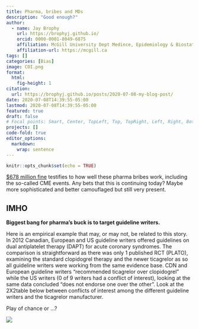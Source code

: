 ```yaml
---
title: Pharma, bribes and MDs
description: "Good enough?"
author:
  - name: Jay Brophy
    url: https://brophyj.github.io/
    orcid: 0000-0001-8049-6875
    affiliation: McGill University Dept Medince, Epidemiology & Biostatistics
    affiliation-url: https://mcgill.ca 
tags: []
categories: [Bias]
image: COI.png
format: 
  html:
    fig-height: 1
citation: 
  url: https://brophyj.github.io/posts/2020-07-08-my-blog-post/ 
date: 2020-07-08T14:39:55-05:00
lastmod: 2020-07-08T14:39:55-05:00
featured: true
draft: false
# Focal points: Smart, Center, TopLeft, Top, TopRight, Left, Right, BottomLeft, Bottom, BottomRight.
projects: []
code-fold: true
editor_options: 
  markdown: 
    wrap: sentence
---
```


```r
knitr::opts_chunk$set(echo = TRUE)

```

[\$678 million fine](https://www.nbcnews.com/business/economy/it-was-his-dream-job-he-never-thought-he-d-n1232971) testifies to how well these pharma bribes work, including the so-called CME events.
Any bets that this is continuing today?
Maybe more sophisticated and better camouflaged but still very present.

::: callout-note
## IMHO

**Biggest bang for pharma’s buck is to target guideline writers.**
:::

Here is an empirical example that may, or may not, be related to this story.
In 2012 Canadian, European and US guideline writers offered guidelines on dual antiplatelet therapy (DAPT) for acute coronary syndromes.
The comparison is straightforward as there was only 1 published RCT (PLATO), examining the standard clopidogrel therapy and the newer ticagrelor as so all guideline writers were working from the same evidence base.
CDN and European guideline writers "recommended ticagrelor over clopidogrel" while the US writers (0 of 9 writers had a conflict of interest), looking at the same data concluded "does not endorse one over the other".
Look at the 2X2table below between conflicts of interest among the different guideline writers and the ticagrelor manufacturer.

Play of chance or ...?

![](COI.png)
